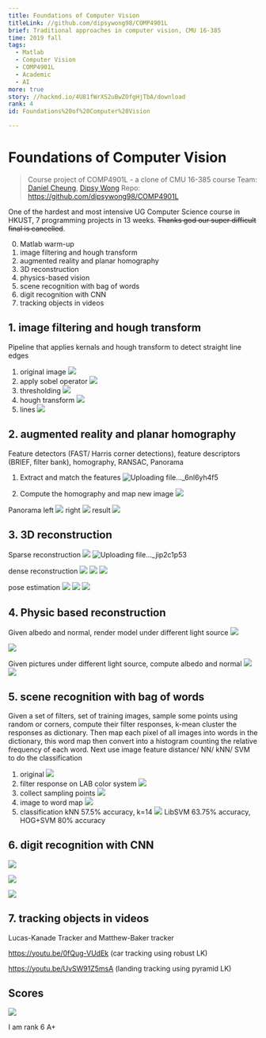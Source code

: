 ```yaml
---
title: Foundations of Computer Vision
titleLink: //github.com/dipsywong98/COMP4901L
brief: Traditional approaches in computer vision, CMU 16-385
time: 2019 fall
tags:
  - Matlab
  - Computer Vision
  - COMP4901L
  - Academic
  - AI
more: true
story: //hackmd.io/4U81fWrXS2uBwZOfgHjTbA/download
rank: 4
id: Foundations%20of%20Computer%20Vision

---
```


# Foundations of Computer Vision

> Course project of COMP4901L - a clone of CMU 16-385 course
> Team: [Daniel Cheung](//github.com/danvim), [Dipsy Wong](//github.com/dipsywong98)
> Repo: https://github.com/dipsywong98/COMP4901L
> 

One of the hardest and most intensive UG Computer Science course in HKUST, 7 programming projects in 13 weeks. ~~Thanks god our super difficult final is cancelled~~.

0. Matlab warm-up
1. image filtering and hough transform
2. augmented reality and planar homography
3. 3D reconstruction
4. physics-based vision
5. scene recognition with bag of words
6. digit recognition with CNN
7. tracking objects in videos

## 1. image filtering and hough transform

Pipeline that applies kernals and hough transform to detect straight line edges

1. original image
![](https://i.imgur.com/lA2yjwI.png)
2. apply sobel operator
![](https://i.imgur.com/JuwYgjr.png)
3. thresholding
![](https://i.imgur.com/OXGl9hc.png)
4. hough transform
![](https://i.imgur.com/0TwRnwc.png)
5. lines
![](https://i.imgur.com/bEAlJ9h.png)

## 2. augmented reality and planar homography

Feature detectors (FAST/ Harris corner detections), feature descriptors (BRIEF, filter bank), homography, RANSAC, Panorama

1. Extract and match the features
![Uploading file..._6nl6yh4f5](https://github.com/dipsywong98/COMP4901L/raw/master/assgn2_no_cv_package/saved_figures/2_1_4.png)

2. Compute the homography and map new image
![](https://github.com/dipsywong98/COMP4901L/raw/master/assgn2_no_cv_package/saved_figures/harrypotterized.png)

Panorama
left
![](https://github.com/dipsywong98/COMP4901L/blob/master/assgn2_no_cv_package/data/pano2_left.jpg?raw=true)
right
![](https://github.com/dipsywong98/COMP4901L/blob/master/assgn2_no_cv_package/data/pano2_right.jpg?raw=true)
result
![](https://github.com/dipsywong98/COMP4901L/blob/master/assgn2_no_cv_package/saved_figures/pano2.png?raw=true)

## 3. 3D reconstruction

Sparse reconstruction
![](https://github.com/dipsywong98/COMP4901L/raw/master/assgn3/saved_figures/match_points.png)
![Uploading file..._jip2c1p53](https://github.com/dipsywong98/COMP4901L/raw/master/assgn3/saved_figures/temple1.jpg)

dense reconstruction
![](https://github.com/dipsywong98/COMP4901L/raw/master/assgn3/saved_figures/rectified.jpg)
![](https://github.com/dipsywong98/COMP4901L/raw/master/assgn3/ec/disparity.jpg)
![](https://github.com/dipsywong98/COMP4901L/raw/master/assgn3/ec/depth.jpg)

pose estimation
![](https://github.com/dipsywong98/COMP4901L/raw/master/assgn3/saved_figures/ec3.3.3.4.jpg)
![](https://github.com/dipsywong98/COMP4901L/raw/master/assgn3/saved_figures/ec3.3.3.5.png)
![](https://github.com/dipsywong98/COMP4901L/raw/master/assgn3/saved_figures/ec3.3.3.6.jpg)

## 4. Physic based reconstruction

Given albedo and normal, render model under different light source
![](https://github.com/dipsywong98/COMP4901L/raw/master/assgn4/saved_figures/rabbit_normal.jpg)


![](https://github.com/dipsywong98/COMP4901L/raw/master/assgn4/saved_figures/rabbit_basic_render.jpg)

Given pictures under different light source, compute albedo and normal
![](https://github.com/dipsywong98/COMP4901L/raw/master/assgn4/saved_figures/stereo_albedo_normal.jpg)
![](https://github.com/dipsywong98/COMP4901L/raw/master/assgn4/saved_figures/stereo_reconstructed.jpg)

## 5. scene recognition with bag of words

Given a set of filters, set of training images, sample some points using random or corners, compute their filter responses, k-mean cluster the responses as dictionary. Then map each pixel of all images into words in the dictionary, this word map then convert into a histogram counting the relative frequency of each word. Next use image feature distance/ NN/ kNN/ SVM to do the classification

1. original
![](https://github.com/dipsywong98/COMP4901L/raw/master/assgn5/data/airport/sun_aerinlrdodkqnypz.jpg)
2. filter response on LAB color system
![](https://github.com/dipsywong98/COMP4901L/raw/master/assgn5/saved_figures/1.1im3.jpg)
3. collect sampling points
![](https://github.com/dipsywong98/COMP4901L/raw/master/assgn5/saved_figures/1.2im2.jpg)
4. image to word map
![](https://github.com/dipsywong98/COMP4901L/raw/master/assgn5/saved_figures/2.1im1.jpg)
5. classification
kNN 57.5% accuracy, k=14
![](https://github.com/dipsywong98/COMP4901L/raw/master/assgn5/saved_figures/accuracy_plot.png)
LibSVM 63.75% accuracy, HOG+SVM 80% accuracy

## 6. digit recognition with CNN

![](https://github.com/dipsywong98/COMP4901L/raw/master/assgn6/saved_figures/image1.JPG.jpg)

![](https://github.com/dipsywong98/COMP4901L/raw/master/assgn6/saved_figures/image3.png.jpg)

![](https://github.com/dipsywong98/COMP4901L/raw/master/assgn6/saved_figures/image4.jpg.jpg)

## 7. tracking objects in videos
Lucas-Kanade Tracker and Matthew-Baker tracker

https://youtu.be/0fQug-VUdEk (car tracking using robust LK)

https://youtu.be/UvSW91Z5msA (landing tracking using pyramid LK)

## Scores
![](https://i.imgur.com/AeiZZq5.png)

I am rank 6 A+
    